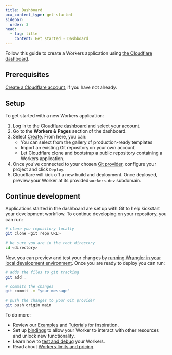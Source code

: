 ```yaml
---
title: Dashboard
pcx_content_type: get-started
sidebar:
  order: 3
head:
  - tag: title
    content: Get started - Dashboard
---
```



Follow this guide to create a Workers application using [the Cloudflare dashboard](https://dash.cloudflare.com).

<Render file="playground-callout" />

## Prerequisites

[Create a Cloudflare account](/fundamentals/setup/account/create-account/), if you have not already.

## Setup

To get started with a new Workers application:

1. Log in to the [Cloudflare dashboard](https://dash.cloudflare.com) and select your account.
2. Go to the **Workers & Pages** section of the dashboard.
2. Select [Create](https://dash.cloudflare.com/?to=/:account/workers-and-pages/create). From here, you can:
    * You can select from the gallery of production-ready templates
    * Import an existing Git repository on your own account
    * Let Cloudflare clone and bootstrap a public repository containing a Workers application.
3. Once you've connected to your chosen [Git provider](/workers/ci-cd/builds/git-integration/github-integration/), configure your project and click `Deploy`.
4. Cloudflare will kick off a new build and deployment. Once deployed, preview your Worker at its provided `workers.dev` subdomain.

## Continue development
Applications started in the dashboard are set up with Git to help kickstart your development workflow. To continue developing on your repository, you can run:

```bash
# clone you repository locally
git clone <git repo URL>

# be sure you are in the root directory
cd <directory>
```

Now, you can preview and test your changes by [running Wrangler in your local development environment](/workers/local-development/). Once you are ready to deploy you can run:

```bash
# adds the files to git tracking
git add .

# commits the changes
git commit -m "your message"

# push the changes to your Git provider
git push origin main
```


To do more:
- Review our [Examples](/workers/examples/) and [Tutorials](/workers/tutorials/) for inspiration.
- Set up [bindings](/workers/runtime-apis/bindings/) to allow your Worker to interact with other resources and unlock new functionality.
- Learn how to [test and debug](/workers/testing/) your Workers.
- Read about [Workers limits and pricing](/workers/platform/).
